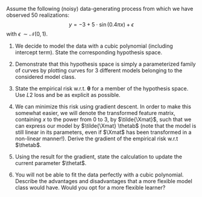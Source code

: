 Assume the following (noisy) data-generating process from which we have 
observed 50 realizations: $$y = -3 + 5 \cdot 
\sin(0.4 \pi x) + \epsilon$$ with $\epsilon \, \sim \mathcal{N}(0, 1)$.

(@) We decide to model the data with a cubic polynomial (including intercept 
  term). State the corresponding hypothesis space.
  
(@) Demonstrate that this hypothesis space is simply a parameterized family 
  of curves by plotting curves for 3 different models belonging to 
  the considered model class.
  
(@) State the empirical risk w.r.t. $\boldsymbol{\theta}$ for a member of the hypothesis 
  space. Use $L2$ loss and be as explicit as possible.

(@) We can minimize this risk using gradient descent. In order to make 
  this somewhat easier, we will denote the transformed feature matrix, 
  containing $x$ to the power from 0 to 3, by $\tilde{\Xmat}$, such that we can 
  express our model by $\tilde{\Xmat} \thetab$ (note that the model is still 
  linear in its parameters, even if $\Xmat$ has been transformed in a non-linear 
  manner!). Derive the gradient of the empirical risk w.r.t $\thetab$.
  
(@) Using the result for the gradient, state the calculation to update the current 
  parameter $\thetat$.

(@) You will not be able to fit the data perfectly with a cubic polynomial.
  Describe the advantages and disadvantages that a more 
  flexible model class would have. 
  Would you opt for a more flexible learner?
